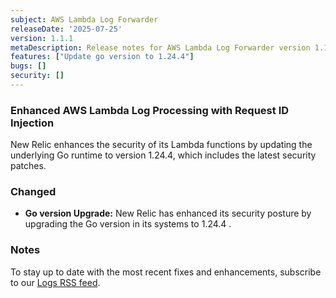 ```yaml
---
subject: AWS Lambda Log Forwarder 
releaseDate: '2025-07-25'
version: 1.1.1
metaDescription: Release notes for AWS Lambda Log Forwarder version 1.1.1
features: ["Update go version to 1.24.4"]
bugs: []
security: []
---
```


### Enhanced AWS Lambda Log Processing with Request ID Injection

New Relic enhances the security of its Lambda functions by updating the underlying Go runtime to version 1.24.4, which includes the latest security patches.
### Changed

* **Go version Upgrade:** New Relic has enhanced its security posture by upgrading the Go version in its systems to 1.24.4 .

### Notes

To stay up to date with the most recent fixes and enhancements, subscribe to our [Logs RSS feed](/docs/release-notes/logs-release-notes/).